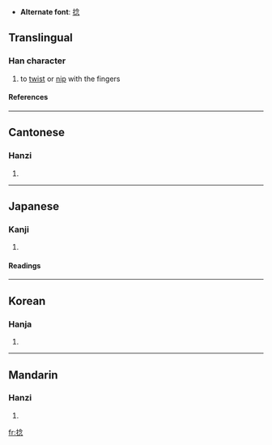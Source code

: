* '''Alternate font''': [[捻]]

==Translingual==
===Han character===
{{Han char|rn=64|rad=手|as=08|sn=11|four=5803<sub>2</sub>|canj=手人戈心 (QOIP)}}
# to [[twist]] or [[nip]] with the fingers
====References====
{{Han ref|kx=0435.300|dkj=12222|dj=0785.120|hdz=31901.030|uh=637B|ud=25467|bh=B1C9|bd=45513}}
----
==Cantonese==
===Hanzi===
{{yue-hanzi|jyut=|y=nim2, nip6}}
# {{defn|Cantonese}}
----
==Japanese==
===Kanji===
{{ja-kanji|grade=|rs=手08}}
# {{defn|Japanese}} 
====Readings====
{{ja-readings|on=[[ねん]] (nen), [[じょう]] (jō)|kun=[[ひねる]] (hineru), [[ねじる]] (nejiru), [[よじる]] (yojiru)}}
----
==Korean==
===Hanja===
{{ko-hanja|hangeul=념>염, 녑>엽|eumhun=|rv=nyeom>yeom, nyeop>yeop|mr=nyŏm>yŏm, nyŏp>yŏp|y=neym>eym, neyp>eyp}}
# {{defn|Korean}}
----
==Mandarin==
===Hanzi===
{{cmn-hanzi|pin=[[niǎn]] (nian3)|wg=nien<sup>3</sup>}}
# {{defn|Mandarin}}

[[fr:捻]]